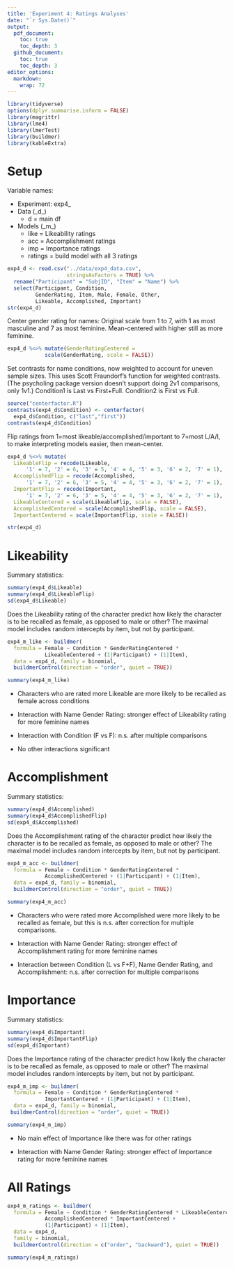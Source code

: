 ```yaml
---
title: 'Experiment 4: Ratings Analyses'
date: "`r Sys.Date()`"
output: 
  pdf_document:
    toc: true
    toc_depth: 3
  github_document:
    toc: true
    toc_depth: 3
editor_options: 
  markdown: 
    wrap: 72
---
```


```r
library(tidyverse)
options(dplyr.summarise.inform = FALSE)
library(magrittr)
library(lme4)
library(lmerTest)
library(buildmer)
library(kableExtra)
```

# Setup

Variable names:

-   Experiment: exp4\_
-   Data (\_d\_)
    -   d = main df
-   Models (\_m\_)
    -   like = Likeability ratings
    -   acc = Accomplishment ratings
    -   imp = Importance ratings
    -   ratings = build model with all 3 ratings

```r
exp4_d <- read.csv("../data/exp4_data.csv", 
                   stringsAsFactors = TRUE) %>%
  rename("Participant" = "SubjID", "Item" = "Name") %>%
  select(Participant, Condition, 
         GenderRating, Item, Male, Female, Other,
         Likeable, Accomplished, Important)
str(exp4_d)
```

Center gender rating for names: Original scale from 1 to 7, with 1 as
most masculine and 7 as most feminine. Mean-centered with higher still
as more feminine.

```r
exp4_d %<>% mutate(GenderRatingCentered =
            scale(GenderRating, scale = FALSE))
```

Set contrasts for name conditions, now weighted to account for uneven
sample sizes. This uses Scott Fraundorf's function for weighted
contrasts. (The psycholing package version doesn't support doing 2v1
comparisons, only 1v1.) Condition1 is Last vs First+Full. Condition2 is
First vs Full.

```r
source("centerfactor.R")
contrasts(exp4_d$Condition) <- centerfactor(
  exp4_d$Condition, c("last","first"))
contrasts(exp4_d$Condition)
```

Flip ratings from 1=most likeable/accomplished/important to 7=most
L/A/I, to make interpreting models easier, then mean-center.

```r
exp4_d %<>% mutate(
  LikeableFlip = recode(Likeable, 
      '1' = 7, '2' = 6, '3' = 5, '4' = 4, '5' = 3, '6' = 2, '7' = 1),
  AccomplishedFlip = recode(Accomplished,
      '1' = 7, '2' = 6, '3' = 5, '4' = 4, '5' = 3, '6' = 2, '7' = 1),
  ImportantFlip = recode(Important,
      '1' = 7, '2' = 6, '3' = 5, '4' = 4, '5' = 3, '6' = 2, '7' = 1),
  LikeableCentered = scale(LikeableFlip, scale = FALSE),
  AccomplishedCentered = scale(AccomplishedFlip, scale = FALSE),
  ImportantCentered = scale(ImportantFlip, scale = FALSE))

str(exp4_d)
```

# Likeability

Summary statistics:

```r
summary(exp4_d$Likeable)
summary(exp4_d$LikeableFlip)
sd(exp4_d$Likeable)
```

Does the Likeability rating of the character predict how likely the
character is to be recalled as female, as opposed to male or other? The
maximal model includes random intercepts by item, but not by
participant.

```r
exp4_m_like <- buildmer(
  formula = Female ~ Condition * GenderRatingCentered * 
            LikeableCentered + (1|Participant) + (1|Item),
  data = exp4_d, family = binomial, 
  buildmerControl(direction = "order", quiet = TRUE))

summary(exp4_m_like)
```

-   Characters who are rated more Likeable are more likely to be
    recalled as female across conditions

-   Interaction with Name Gender Rating: stronger effect of Likeability
    rating for more feminine names

-   Interaction with Condition (F vs F): n.s. after multiple comparisons

-   No other interactions significant

# Accomplishment

Summary statistics:

```r
summary(exp4_d$Accomplished)
summary(exp4_d$AccomplishedFlip)
sd(exp4_d$Accomplished)
```

Does the Accomplishment rating of the character predict how likely the
character is to be recalled as female, as opposed to male or other? The
maximal model includes random intercepts by item, but not by
participant.

```r
exp4_m_acc <- buildmer(
  formula = Female ~ Condition * GenderRatingCentered * 
            AccomplishedCentered + (1|Participant) + (1|Item),
  data = exp4_d, family = binomial, 
  buildmerControl(direction = "order", quiet = TRUE))

summary(exp4_m_acc)
```

-   Characters who were rated more Accomplished were more likely to be
    recalled as female, but this is n.s. after correction for multiple
    comparisons.

-   Interaction with Name Gender Rating: stronger effect of
    Accomplishment rating for more feminine names

-   Interaction between Condition (L vs F+F), Name Gender Rating, and
    Accomplishment: n.s. after correction for multiple comparisons

# Importance

Summary statistics:

```r
summary(exp4_d$Important)
summary(exp4_d$ImportantFlip)
sd(exp4_d$Important)
```

Does the Importance rating of the character predict how likely the
character is to be recalled as female, as opposed to male or other? The
maximal model includes random intercepts by item, but not by
participant.

```r
exp4_m_imp <- buildmer(
  formula = Female ~ Condition * GenderRatingCentered * 
            ImportantCentered + (1|Participant) + (1|Item),
  data = exp4_d, family = binomial, 
 buildmerControl(direction = "order", quiet = TRUE))

summary(exp4_m_imp)
```

-   No main effect of Importance like there was for other ratings

-   Interaction with Name Gender Rating: stronger effect of Importance
    rating for more feminine names

# All Ratings

```r
exp4_m_ratings <- buildmer(
  formula = Female ~ Condition * GenderRatingCentered * LikeableCentered * 
            AccomplishedCentered * ImportantCentered +
            (1|Participant) + (1|Item),
  data = exp4_d,
  family = binomial, 
  buildmerControl(direction = c("order", "backward"), quiet = TRUE))

summary(exp4_m_ratings)
```
